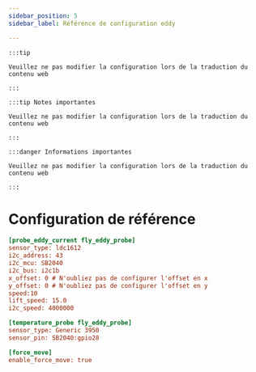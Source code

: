 ```yaml
---
sidebar_position: 5
sidebar_label: Référence de configuration eddy

---
```


    :::tip

    Veuillez ne pas modifier la configuration lors de la traduction du contenu web

    :::

    :::tip Notes importantes

    Veuillez ne pas modifier la configuration lors de la traduction du contenu web

    :::

    :::danger Informations importantes

    Veuillez ne pas modifier la configuration lors de la traduction du contenu web

    :::

# Configuration de référence

```cfg
[probe_eddy_current fly_eddy_probe]
sensor_type: ldc1612
i2c_address: 43
i2c_mcu: SB2040
i2c_bus: i2c1b
x_offset: 0 # N'oubliez pas de configurer l'offset en x
y_offset: 0 # N'oubliez pas de configurer l'offset en y
speed:10
lift_speed: 15.0
i2c_speed: 4000000

[temperature_probe fly_eddy_probe]
sensor_type: Generic 3950
sensor_pin: SB2040:gpio28

[force_move]
enable_force_move: true
```
